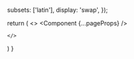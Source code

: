 

  subsets: ['latin'],
  display: 'swap',
});

  return (
    <>
      <style jsx global>{`
        html {
          font-family: ${inter.style.fontFamily};
        }
      `}</style>
      <ScrollManager>
        <Component {...pageProps} />
      </ScrollManager>

    </>
  )
}

